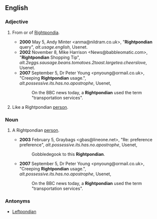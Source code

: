 ==English==
===Adjective===
{{en-adj}}
#{{slang}} From or of [[Rightpondia]].
#*'''2000''' May 5, Andy Minter <anma@nildram.co.uk>, "'''Rightpondian''' query", ''alt.usage.english'', Usenet.
#*'''2002''' November 8, Mike Harrison <News@babbleomatic.com>, "'''Rightpondian''' Shopping Tip", ''alt.2eggs.sausage.beans.tomatoes.2toast.largetea.cheerslove'', Usenet.
#*'''2007''' September 5, Dr Peter Young <pnyoung@ormail.co.uk>, "Creeping '''Rightpondian''' usage.", ''alt.possessive.its.has.no.apostrophe'', Usenet,
#*:On the BBC news today, a '''Rightpondian''' used the term "transportation services".
#{{slang}} Like a Rightpondian [[person]].
===Noun===
{{en-noun|s}}
#{{slang}} A Rightpondian [[person]].
#*'''2003''' February 5, Graybags <gbas@lineone.net>, "Re: preference preference", ''alt.possessive.its.has.no.apostrophe'', Usenet,
#*:Gobbledegook to this '''Rightpondian'''.
#*'''2007''' September 5, Dr Peter Young <pnyoung@ormail.co.uk>, "Creeping '''Rightpondian''' usage.", ''alt.possessive.its.has.no.apostrophe'', Usenet,
#*:On the BBC news today, a '''Rightpondian''' used the term "transportation services".
===Antonyms===
*[[Leftpondian]]